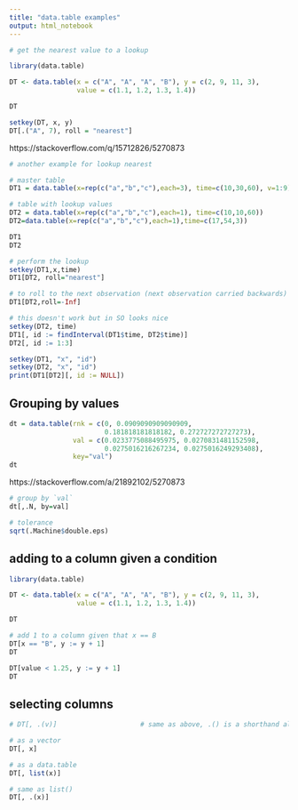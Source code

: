 ```yaml
---
title: "data.table examples"
output: html_notebook
---
```


```r
# get the nearest value to a lookup

library(data.table)

DT <- data.table(x = c("A", "A", "A", "B"), y = c(2, 9, 11, 3), 
                 value = c(1.1, 1.2, 1.3, 1.4))

DT

setkey(DT, x, y)
DT[.("A", 7), roll = "nearest"]
```


https://stackoverflow.com/q/15712826/5270873

```r
# another example for lookup nearest

# master table
DT1 = data.table(x=rep(c("a","b","c"),each=3), time=c(10,30,60), v=1:9)

# table with lookup values
DT2 = data.table(x=rep(c("a","b","c"),each=1), time=c(10,10,60))
DT2=data.table(x=rep(c("a","b","c"),each=1),time=c(17,54,3))

DT1
DT2
```

```r
# perform the lookup
setkey(DT1,x,time)
DT1[DT2, roll="nearest"]

```

```r
# to roll to the next observation (next observation carried backwards) :
DT1[DT2,roll=-Inf]
```



```r
# this doesn't work but in SO looks nice
setkey(DT2, time)
DT1[, id := findInterval(DT1$time, DT2$time)]
DT2[, id := 1:3]

setkey(DT1, "x", "id")
setkey(DT2, "x", "id")
print(DT1[DT2][, id := NULL])
```



## Grouping by values

```r
dt = data.table(rnk = c(0, 0.0909090909090909, 
                        0.181818181818182, 0.272727272727273),
                val = c(0.0233775088495975, 0.0270831481152598, 
                        0.0275016216267234, 0.0275016249293408),
                key="val")
dt
```

https://stackoverflow.com/a/21892102/5270873

```r
# group by `val`
dt[,.N, by=val]
```

```r
# tolerance
sqrt(.Machine$double.eps)
```


## adding to a column given a condition

```r
library(data.table)

DT <- data.table(x = c("A", "A", "A", "B"), y = c(2, 9, 11, 3), 
                 value = c(1.1, 1.2, 1.3, 1.4))

DT
```

```r
# add 1 to a column given that x == B
DT[x == "B", y := y + 1]
DT
```

```r
DT[value < 1.25, y := y + 1]
DT
```

## selecting columns


```r
# DT[, .(v)]                     # same as above, .() is a shorthand alias to list()
```


```r
# as a vector
DT[, x]
```

```r
# as a data.table
DT[, list(x)]
```

```r
# same as list()
DT[, .(x)]
```

